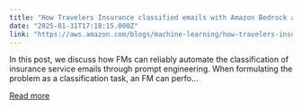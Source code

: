 ```yaml
---
title: "How Travelers Insurance classified emails with Amazon Bedrock and prompt engineering"
date: "2025-01-31T17:18:15.000Z"
link: "https://aws.amazon.com/blogs/machine-learning/how-travelers-insurance-classified-emails-with-amazon-bedrock-and-prompt-engineering/"
---
```


In this post, we discuss how FMs can reliably automate the classification of insurance service emails through prompt engineering. When formulating the problem as a classification task, an FM can perfo...

[Read more](https://aws.amazon.com/blogs/machine-learning/how-travelers-insurance-classified-emails-with-amazon-bedrock-and-prompt-engineering/)
